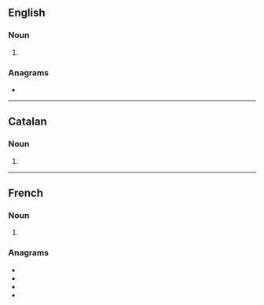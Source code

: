 ==English==

===Noun===
{{head|en|noun form}}

# {{plural of|en|caramel}}

===Anagrams===
* {{anagrams|en|a=aacelmrs|Maracles|ceramals|macerals|reclamas}}

----

==Catalan==

===Noun===
{{head|ca|noun form}}

# {{plural of|ca|caramel}}

----

==French==

===Noun===
{{head|fr|noun form|g=m}}

# {{plural of|fr|caramel}}

===Anagrams===
* {{l|fr|calmeras}}
* {{l|fr|clameras}}
* {{l|fr|raclâmes}}
* {{l|fr|réclamas}}
